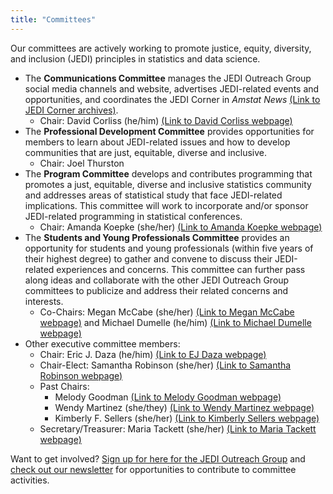 ```yaml
---
title: "Committees"
---
```


Our committees are actively working to promote justice, equity, diversity, and inclusion (JEDI) principles in statistics and data science. 

* The **Communications Committee** manages the JEDI Outreach Group social media channels and website, advertises JEDI-related events and opportunities, and coordinates the JEDI Corner in *Amstat News* [(Link to JEDI Corner archives)](jedi-corner.qmd).
  + Chair: David Corliss (he/him) [(Link to David Corliss webpage)](https://www.peace-work.org/)

* The **Professional Development Committee** provides opportunities for members to learn about JEDI-related issues and how to develop communities that are just, equitable, diverse and inclusive.
  + Chair: Joel Thurston

* The **Program Committee** develops and contributes programming that promotes a just, equitable, diverse and inclusive statistics community and addresses areas of statistical study that face JEDI-related implications. This committee will work to incorporate and/or sponsor JEDI-related programming in statistical conferences.
  + Chair: Amanda Koepke (she/her) [(Link to Amanda Koepke webpage)](https://www.linkedin.com/in/amandakoepke/)

* The **Students and Young Professionals Committee** provides an opportunity for students and young professionals (within five years of their highest degree) to gather and convene to discuss their JEDI-related experiences and concerns. This committee can further pass along ideas and collaborate with the other JEDI Outreach Group committees to publicize and address their related concerns and interests.
  + Co-Chairs: Megan McCabe (she/her) [(Link to Megan McCabe webpage)](https://www.linkedin.com/in/megan-mccabe-b80040144/) and Michael Dumelle (he/him) [(Link to Michael Dumelle webpage)](https://michaeldumelle.github.io/)

* Other executive committee members:
  + Chair: Eric J. Daza (he/him) [(Link to EJ Daza webpage)](https://ericjdaza.github.io/)
  + Chair-Elect: Samantha Robinson (she/her) [(Link to Samantha Robinson webpage)](https://human-environmental-sciences.uark.edu/people/faculty/uid/sewrob/name/Samantha+Elizabeth+Robinson/)
  + Past Chairs:
    - Melody Goodman [(Link to Melody Goodman webpage)](https://publichealth.nyu.edu/faculty/melody-goodman)
    - Wendy Martinez (she/they) [(Link to Wendy Martinez webpage)](https://www.linkedin.com/in/martinez-wendy-483b0112/)
    - Kimberly F. Sellers (she/her) [(Link to Kimberly Sellers webpage)](https://www.kimflaggsellers.com/about)

  + Secretary/Treasurer: Maria Tackett (she/her) [(Link to Maria Tackett webpage)](https://maria-tackett.netlify.app/)

Want to get involved? [Sign up for here for the JEDI Outreach Group](get-involved.qmd) and [check out our newsletter](weekly-newsletter.qmd) for opportunities to contribute to committee activities. 

